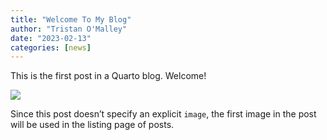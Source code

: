 ```yaml
---
title: "Welcome To My Blog"
author: "Tristan O'Malley"
date: "2023-02-13"
categories: [news]
---
```


This is the first post in a Quarto blog. Welcome!

![](thumbnail.jpg)

Since this post doesn't specify an explicit `image`, the first image in the post will be used in the listing page of posts.

